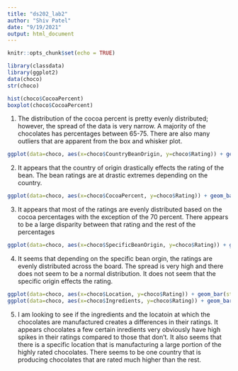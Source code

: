 ```yaml
---
title: "ds202_lab2"
author: "Shiv Patel"
date: "9/19/2021"
output: html_document
---
```


```r
knitr::opts_chunk$set(echo = TRUE)
```

```r
library(classdata)
library(ggplot2)
data(choco)
str(choco) 
```

```r
hist(choco$CocoaPercent)
boxplot(choco$CocoaPercent)
```
1. The distribution of the cocoa percent is pretty evenly distributed; however, the spread of the data is very narrow. A majority of the chocolates has percentages between 65-75. There are also many outliers that are apparent from the box and whisker plot. 

```r
ggplot(data=choco, aes(x=choco$CountryBeanOrigin, y=choco$Rating)) + geom_bar(stat="identity")
```

2. It appears that the country of origin drastically effects the rating of the  bean. The bean ratings are at drastic extremes depending on the country.

```r
ggplot(data=choco, aes(x=choco$CocoaPercent, y=choco$Rating)) + geom_bar(stat="identity")
```
3. It appears that most of the ratings are evenly distributed based on the cocoa percentages with the exception of the 70 percent. There appears to be a large disparity between that rating and the rest of the percentages

```r
ggplot(data=choco, aes(x=choco$SpecificBeanOrigin, y=choco$Rating)) + geom_bar(stat="identity")
```

4. It seems that depending on the specific bean orgin, the ratings are evenly distributed across the board. The spread is very high and there does not seem to be a normal distribution. It does not seem that the specific origin effects the rating. 

```r
ggplot(data=choco, aes(x=choco$Location, y=choco$Rating)) + geom_bar(stat="identity")
ggplot(data=choco, aes(x=choco$Ingredients, y=choco$Rating)) + geom_bar(stat="identity")
```
5. I am looking to see if the ingredients and the locatoin at which the chocolates are manufactured creates a differences in their ratings. It appears chocolates a few certain inredients very obviously have high spikes in their ratings compared to those that don't. It also seems that there is a specific location that is manufacturing a large portion of the highly rated chocolates. There seems to be one country that is producing chocolates that are rated much higher than the rest. 
